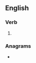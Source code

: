 ==English==

===Verb===
{{head|en|verb form}}

# {{en-third-person singular of|incrust}}

===Anagrams===
* {{anagrams|en|a=cinrsstu|Sunscrit|crustins}}